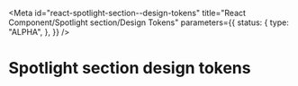 <!-- @license CC0-1.0 -->


<Meta
  id="react-spotlight-section--design-tokens"
  title="React Component/Spotlight section/Design Tokens"
  parameters={{
    status: {
      type: "ALPHA",
    },
  }}
/>

# Spotlight section design tokens

<ComponentTokensSection tokens={tokens} definition={tokensDefinition} component="utrecht-spotlight-section" />

